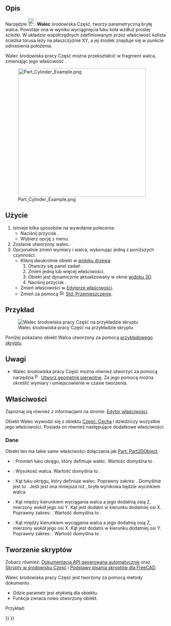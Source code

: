 <languages/>

{{Docnav/pl
|[[Part_Box/pl|Sześcian]]
|[[Part_Sphere/pl|Sfera]]
|[[Part_Workbench/pl|środowisko pracy Część]]
|IconL=Part_Box.svg
|IconR=Part_Sphere.svg
|IconC=Workbench_Part.svg
}}

{{GuiCommand/pl
|Name=Part Cylinder
|Name/pl=Część: Walec
|MenuLocation=Część → Bryła pierwotna → Walec
|Workbenches=[[Part_Workbench/pl|Część]]
|SeeAlso=[[Part_CreatePrimitives/pl|Utwórz geometrie pierwotne]]
}}

<span id="Description"></span>
==Opis==

Narzędzie [[Image:Part_Cylinder.svg|24px]] '''Walec''' środowiska Część, tworzy parametryczną bryłę walca. Powstaje ona w wyniku wyciągnięcia łuku koła wzdłuż prostej ścieżki. W układzie współrzędnych zdefiniowanym przez właściwość {{PropertyData|Umiejscowienie}} kolista ścieżka torusa leży na płaszczyźnie XY, a jej środek znajduje się w punkcie odniesienia położenia.

Walec środowiska pracy Część można przekształcić w fragment walca, zmieniając jego właściwość {{PropertyData|Kąt}}.

[[Image:Part_Cylinder_Example.png|400px]]

<span id="Usage"></span>
==Użycie==

# Istnieje kilka sposobów na wywołanie polecenia:
#* Naciśnij przycisk {{Button|[[Image:Part_Cylinder.svg|16px]] [[Part_Cylinder/pl|Część: Walec]]}}.
#* Wybierz opcję {{MenuCommand|Część → Bryła pierwotna → [[Image:Part_Cylinder.svg|16px]] Walec}} z menu.
# Zostanie utworzony walec.
# Opcjonalnie zmień wymiary i {{PropertyData|Umiejscowienie}} walca, wykonując jedną z poniższych czynności:
#* Kliknij dwukrotnie obiekt w [[Tree_view/pl|widoku drzewa]]:
#*# Otworzy się panel zadań {{MenuCommand|Pierwotne bryły geometryczne}}.
#*# Zmień jedną lub więcej właściwości.
#*# Obiekt jest dynamicznie aktualizowany w oknie [[3D_view/pl|widoku 3D]].
#*# Naciśnij przycisk {{Button|OK}}.
#* Zmień właściwości w [[Property_editor/pl|Edytorze właściwości]].
#* Zmień {{PropertyData|Umiejscowienie}} za pomocą [[Image:Std_TransformManip.svg|16px]] [[Std_TransformManip/pl|Std: Przemieszczenie]].

<span id="Example"></span>
==Przykład==

[[Image:Part_Cylinder_Scripting_Example.png|thumb|Walec środowiska pracy Część na przykładzie skryptu]]

Poniżej pokazano obiekt Walca utworzony za pomocą  [[#Tworzenie_skrypt.C3.B3w|przykładowego skryptu]].

<span id="Notes"></span>
==Uwagi==

* Walec środowiska pracy Część można również utworzyć za pomocą narzędzia [[Image:Part_Primitives.svg|16px]] [[Part_Primitives/pl|Utworz geometrie pierwotne]]. Za jego pomocą można określić wymiary i umiejscowienie w czasie tworzenia.

<span id="Properties"></span>
==Właściwości==

Zapoznaj się również z informacjami na stronie: [[Property_editor/pl|Edytor właściwości]].

Obiekt Walec wywodzi się z obiektu [[Part_Feature/pl|Część: Cecha]] i dziedziczy wszystkie jego właściwości. Posiada on również następujące dodatkowe właściwości:

<span id="Data"></span>
===Dane===

{{TitleProperty|Dołączenie}}

Obiekt ten ma takie same właściwości dołączania jak [[Part_Part2DObject/pl#Dane|Part: Part2DObject]].

{{TitleProperty|Walec}}

* {{PropertyData|Promień|długość}}: Promień łuku okręgu, który definiuje walec. Wartość domyślna to {{Value|2mm}}.
* {{PropertyData|Wysokość|długość}}: Wysokość walca. Wartość domyślna to {{Value|10mm}}.
* {{PropertyData|Kąt|kąt}}: Kąt łuku okręgu, który definiuje walec. Poprawny zakres: {{Value|0° &lt; wartość &lt;&#61; 360°}}. Domyślnie jest to {{Value|360°}}. Jeśli jest ona mniejsza niż {{Value|360°}}, bryła wynikowa będzie wycinkiem walca.

{{TitleProperty|Graniastosłup}}

* {{PropertyData|Kąt pierwszy|kąt}}: Kąt między kierunkiem wyciągania walca a jego dodatnią osią Z, mierzony wokół jego osi Y. Kąt jest dodatni w kierunku dodatniej osi X. Poprawny zakres: {{Value|0° &lt;&#61; wartość &lt; 90°}}. Wartość domyślna to {{Value|0°}}. {{Version|0.20}}
* {{PropertyData|Kąt drugi|kąt}}: Kąt między kierunkiem wyciągania walca a jego dodatnią osią Z, mierzony wokół jego osi X. Kąt jest dodatni w kierunku dodatniej osi Y. Poprawny zakres: {{Value|0° &lt;&#61; wartość &lt; 90°}}. Wartość domyślna to {{Value|0°}}. {{Version/pl|0.20}}

<span id="Scripting"></span>
==Tworzenie skryptów==

Zobacz również: [https://freecad.github.io/SourceDoc/ Dokumentacja API generowana automatycznie] oraz [[Part_scripting/pl|Skrypty w środowisku Część]] i [[FreeCAD_Scripting_Basics/pl|Podstawy pisania skryptów dla FreeCAD]].

Walec środowiska pracy Część jest tworzony za pomocą metody dokumentu {{incode|addObject()}}.

{{Code|code=
cylinder = FreeCAD.ActiveDocument.addObject("Part::Cylinder", "myCylinder")
}}

* Gdzie parametr {{Incode|"myCylinder"}} jest etykietą dla obiektu.
* Funkcja zwraca nowo utworzony obiekt.

Przykład:

{{Code|code=
import FreeCAD as App

doc = App.activeDocument()

cylinder = doc.addObject("Part::Cylinder", "myCylinder")
cylinder.Radius = 10
cylinder.Height = 50
cylinder.Placement = App.Placement(App.Vector(5, 10, 15), App.Rotation(75, 60, 30))

doc.recompute()
}}


{{Docnav/pl
|[[Part_Box/pl|Sześcian]]
|[[Part_Sphere/pl|Sfera]]
|[[Part_Workbench/pl|środowisko pracy Część]]
|IconL=Part_Box.svg
|IconR=Part_Sphere.svg
|IconC=Workbench_Part.svg
}}

{{Part_Tools_navi{{#translation:}}}}
{{Userdocnavi{{#translation:}}}}